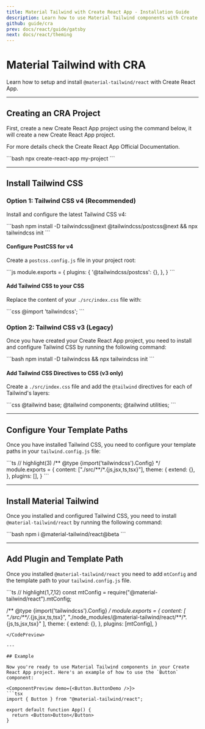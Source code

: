 ```yaml
---
title: Material Tailwind with Create React App - Installation Guide
description: Learn how to use Material Tailwind components with Create React App and Tailwind CSS to easily create elegant and flexible pages.
github: guide/cra
prev: docs/react/guide/gatsby
next: docs/react/theming
---
```


# Material Tailwind with CRA

Learn how to setup and install `@material-tailwind/react` with Create React App.

---

## Creating an CRA Project

First, create a new Create React App project using the command below, it will create a new Create React App project.

For more details check the <Link href="https://create-react-app.dev/docs/getting-started?ref=material-tailwind" target="_blank">Create React App Official Documentation</Link>.

<CodePreview>
```bash
npx create-react-app my-project
```
</CodePreview>

---

## Install Tailwind CSS

### Option 1: Tailwind CSS v4 (Recommended)

Install and configure the latest Tailwind CSS v4:

<CodePreview>
```bash
npm install -D tailwindcss@next @tailwindcss/postcss@next && npx tailwindcss init
```
</CodePreview>

#### Configure PostCSS for v4

Create a `postcss.config.js` file in your project root:

<CodePreview>
```js
module.exports = {
  plugins: {
    '@tailwindcss/postcss': {},
  },
}
```
</CodePreview>

#### Add Tailwind CSS to your CSS

Replace the content of your `./src/index.css` file with:

<CodePreview>
```css
@import 'tailwindcss';
```
</CodePreview>

### Option 2: Tailwind CSS v3 (Legacy)

Once you have created your Create React App project, you need to install and configure Tailwind CSS by running the following command:

<CodePreview>
```bash
npm install -D tailwindcss && npx tailwindcss init
```
</CodePreview>

#### Add Tailwind CSS Directives to CSS (v3 only)

Create a `./src/index.css` file and add the `@tailwind` directives for each of Tailwind's layers:

<CodePreview>
```css
@tailwind base;
@tailwind components;
@tailwind utilities;
```
</CodePreview>

---

## Configure Your Template Paths

Once you have installed Tailwind CSS, you need to configure your template paths in your `tailwind.config.js` file:

<CodePreview>
```ts
// highlight(3)
/** @type {import('tailwindcss').Config} */
module.exports = {
  content: ["./src/**/*.{js,jsx,ts,tsx}"],
  theme: {
    extend: {},
  },
  plugins: [],
}
```
</CodePreview>

---

## Install Material Tailwind

Once you installed and configured Tailwind CSS, you need to install `@material-tailwind/react` by running the following command:

<CodePreview>
```bash
npm i @material-tailwind/react@beta
```
</CodePreview>

---

## Add Plugin and Template Path

Once you installed `@material-tailwind/react` you need to add `mtConfig` and the template path to your `tailwind.config.js` file.

<CodePreview>
```ts
// highlight(1,7,12)
const mtConfig = require("@material-tailwind/react").mtConfig;

/** @type {import('tailwindcss').Config} */
module.exports = {
  content: [
    "./src/**/*.{js,jsx,ts,tsx}",
    "./node_modules/@material-tailwind/react/**/*.{js,ts,jsx,tsx}"
  ],
  theme: {
    extend: {},
  },
  plugins: [mtConfig],
}
```
</CodePreview>

---

## Example

Now you're ready to use Material Tailwind components in your Create React App project. Here's an example of how to use the `Button` component:

<ComponentPreview demo={<Button.ButtonDemo />}>
```tsx
import { Button } from "@material-tailwind/react";

export default function App() {
  return <Button>Button</Button>
}
```
</ComponentPreview>